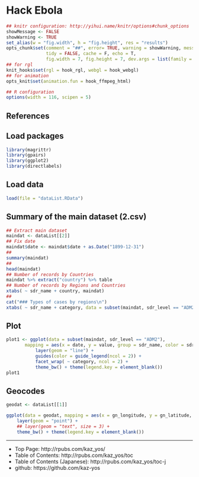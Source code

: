 Hack Ebola
==================
<!--
    ```
-->
```r
## knitr configuration: http://yihui.name/knitr/options#chunk_options
showMessage <- FALSE
showWarning <- TRUE
set_alias(w = "fig.width", h = "fig.height", res = "results")
opts_chunk$set(comment = "##", error= TRUE, warning = showWarning, message = showMessage,
               tidy = FALSE, cache = F, echo = T,
               fig.width = 7, fig.height = 7, dev.args = list(family = "sans"))
## for rgl
knit_hooks$set(rgl = hook_rgl, webgl = hook_webgl)
## for animation
opts_knit$set(animation.fun = hook_ffmpeg_html)

## R configuration
options(width = 116, scipen = 5)
```
<!--
    ``` ```
-->

References
--------------------

Load packages
--------------------
```r
library(magrittr)
library(gpairs)
library(ggplot2)
library(directlabels)

```

Load data
--------------------
```r
load(file = "dataList.RData")

```

Summary of the main dataset (2.csv)
--------------------
```r
## Extract main dataset
maindat <- dataList[[2]]
## Fix date
maindat$date <- maindat$date + as.Date("1899-12-31")
##
summary(maindat)
##
head(maindat)
## Number of records by Countries
maindat %>% extract("country") %>% table
## Number of records by Regions and Countries
xtabs( ~ sdr_name + country, maindat)
## 
cat("### Types of cases by regions\n")
xtabs( ~ sdr_name + category, data = subset(maindat, sdr_level == "ADM2"))

```

Plot
--------------------
```r
plot1 <- ggplot(data = subset(maindat, sdr_level == "ADM2"),
       mapping = aes(x = date, y = value, group = sdr_name, color = sdr_name)) +
           layer(geom = "line") +
           guides(color = guide_legend(ncol = 2)) +
           facet_wrap( ~ category, ncol = 2) + 
           theme_bw() + theme(legend.key = element_blank())
plot1

```

Geocodes
--------------------
```r
geodat <- dataList[[1]]

ggplot(data = geodat, mapping = aes(x = gn_longitude, y = gn_latitude, label = name)) +
    layer(geom = "point") + 
    ## layer(geom = "text", size = 3) +
    theme_bw() + theme(legend.key = element_blank())

```

--------------------
- Top Page: http://rpubs.com/kaz_yos/
- Table of Contents: http://rpubs.com/kaz_yos/toc
- Table of Contents (Japanese): http://rpubs.com/kaz_yos/toc-j
- github: https://github.com/kaz-yos
